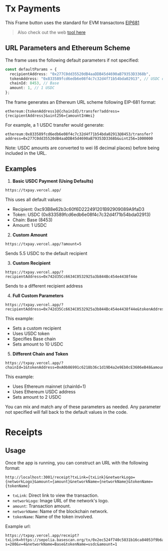 # Tx Payments

This Frame button uses the standard for EVM transactons [EIP681](https://eips.ethereum.org/EIPS/eip-681)

> Also check out the web [tool here](https://txpay.vercel.app)

## URL Parameters and Ethereum Scheme

The frame uses the following default parameters if not specified:

```typescript
const defaultParams = {
  recipientAddress: "0x277C0dd35520dB4aaDDB45d4690aB79353D3368b",
  tokenAddress: "0x833589fcd6edb6e08f4c7c32d4f71b54bda02913", // USDC on Base
  chainId: 8453, // Base
  amount: 1, // 1 USDC
};
```

The frame generates an Ethereum URL scheme following EIP-681 format:

```
ethereum:{tokenAddress}@{chainId}/transfer?address={recipientAddress}&uint256={amountInWei}
```

For example, a 1 USDC transfer would generate:

```
ethereum:0x833589fcd6edb6e08f4c7c32d4f71b54bda02913@8453/transfer?address=0x277C0dd35520dB4aaDDB45d4690aB79353D3368b&uint256=1000000
```

Note: USDC amounts are converted to wei (6 decimal places) before being included in the URL.

## Examples

1. **Basic USDC Payment (Using Defaults)**

```
https://txpay.vercel.app/
```

This uses all default values:

- Recipient: 0xc93B8e62b3c60f6D222491201B92909089A9faD3
- Token: USDC (0x833589fcd6edb6e08f4c7c32d4f71b54bda02913)
- Chain: Base (8453)
- Amount: 1 USDC

2. **Custom Amount**

```
https://txpay.vercel.app/?amount=5
```

Sends 5.5 USDC to the default recipient

3. **Custom Recipient**

```
https://txpay.vercel.app/?recipientAddress=0x742d35Cc6634C0532925a3b844Bc454e4438f44e
```

Sends to a different recipient address

4. **Full Custom Parameters**

```
https://txpay.vercel.app/?recipientAddress=0x742d35Cc6634C0532925a3b844Bc454e4438f44e&tokenAddress=0x833589fcd6edb6e08f4c7c32d4f71b54bda02913&chainId=8453&amount=10
```

This example:

- Sets a custom recipient
- Uses USDC token
- Specifies Base chain
- Sets amount to 10 USDC

5. **Different Chain and Token**

```
https://txpay.vercel.app/?chainId=1&tokenAddress=0xA0b86991c6218b36c1d19D4a2e9Eb0cE3606eB48&amount=2
```

This example:

- Uses Ethereum mainnet (chainId=1)
- Uses Ethereum USDC address
- Sets amount to 2 USDC

You can mix and match any of these parameters as needed. Any parameter not specified will fall back to the default values in the code.

# Receipts

## Usage

Once the app is running, you can construct an URL with the following format:

```
http://localhost:3001/receipt?txLink={txLink}&networkLogo={networkLogo}&amount={amount}&networkName={networkName}&tokenName={tokenName}
```

- `txLink`: Direct link to view the transaction.
- `networkLogo`: Image URL of the network's logo.
- `amount`: Transaction amount.
- `networkName`: Name of the blockchain network.
- `tokenName`: Name of the token involved.

Example url:

```
https://txpay.vercel.app/receipt?txLink=https://sepolia.basescan.org/tx/0x2ec524f740c5831b16ca84053f9b6ae3e3923d3399d527113982e884a75e6bfa&networkLogo=https://avatars.githubusercontent.com/u/108554348?s=280&v=4&networkName=Base&tokenName=usdc&amount=1
```
